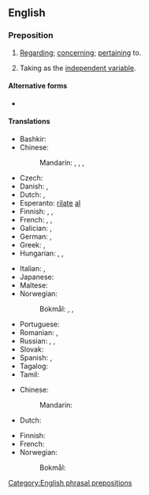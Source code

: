 {{also|with respect}}

==English==

===Preposition===
{{en-prep}}

# [[regarding|Regarding]]; [[concerning]]; [[pertaining]] to.
#: {{syn|en|anent|as regards|in respect of|in terms of|with regard to}}
# {{lb|en|math}} Taking as the [[independent variable]].
#: {{ux|en|To calculate acceleration, you need to differentiate velocity '''with respect to''' time.}}

====Alternative forms====
* {{alter|en|WRT||initialism}}

====Translations====
{{trans-top|pertaining to}}
* Bashkir: {{t|ba|килгәндә|sc=Cyrl}}
* Chinese:
*: Mandarin: {{t+|cmn|關於}}, {{t+|cmn|关于|tr=guānyú}}, {{t+|cmn|對於}}, {{t+|cmn|对于|tr=duìyú}}
* Czech: {{t|cs|s ohledem na}}
* Danish: {{t|da|med hensyn til}}, {{t|da|hvad angår}}
* Dutch: {{t+|nl|ten opzichte van}}, {{t+|nl|met betrekking tot}}
* Esperanto: [[rilate]] [[al]]
* Finnish: {{t+|fi|suhteen}}, {{t|fi|suhteessa}}, {{t+|fi|liittyen}}
* French: {{t+|fr|quant à}}, {{t+|fr|à l'égard de|alt=à l’égard de}}, {{t+|fr|relativement à}}
* Galician: {{t|gl|a respeito de}}, {{t|gl|a respecto de}}
* German: {{t|de|in Bezug auf}}, {{t+|de|bezüglich}}
* Greek: {{t|el|σε σχέση με}}, {{t|el|εν σχέση προς}}
* Hungarian: {{t+|hu|szerint}}, {{t+|hu|megfelelően}}, {{t|hu|[[ami]] …[[-t]] [[illet]]/[[illeti]]}}
{{trans-mid}}
* Italian: {{t|it|per quanto riguarda}}, {{t+|it|rispetto a}}
* Japanese: {{t|ja|について|tr=ni tsuite|sc=Jpan}}
* Maltese: {{t|mt|rigward|m}}
* Norwegian:
*: Bokmål: {{t|nb|med hensyn til}}, {{t|nb|hva angår}}, {{t|nb|angående}}
* Portuguese: {{t+|pt|em relação a}}
* Romanian: {{t|ro|relativ la}}, {{t|ro|în ceea ce privește}}
* Russian: {{t|ru|что каса́ется}}, {{t+|ru|относи́тельно}}, {{t+|ru|каса́тельно}}
* Slovak: {{t|sk|s rešpektom voči}}
* Spanish: {{t|es|con respecto a}}, {{t+|es|en cuanto a}}
* Tagalog: {{t|tl|tungod sa}}
* Tamil: {{t|ta|பற்றிய வகையில்|sc=Taml}}
{{trans-bottom}}

{{trans-top|mathematics}}
* Chinese:
*: Mandarin: {{t-needed|cmn}}
* Dutch: {{t-needed|nl}}
{{trans-mid}}
* Finnish: {{t+|fi|suhteen}}
* French: {{t+|fr|en fonction de}}
* Norwegian:
*: Bokmål: {{t|nb|med hensyn på}}
{{trans-bottom}}

[[Category:English phrasal prepositions]]
